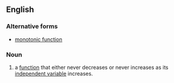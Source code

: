 ==English==

===Alternative forms===
*[[monotonic function]]

===Noun===
{{en-noun}}

# {{mathematics}}a [[function]] that either never decreases or never increases as its [[independent variable]] increases.